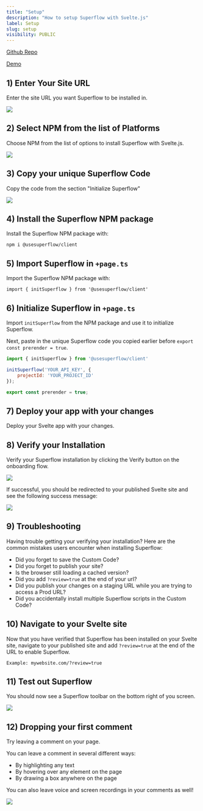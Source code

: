 ```yaml
---
title: "Setup"
description: "How to setup Superflow with Svelte.js"
label: Setup
slug: setup
visibility: PUBLIC
---
```


[Github Repo](https://github.com/benjvelt/superflow-svelte)

[Demo](https://superflow-svelte.vercel.app/?review=true)

## 1) Enter Your Site URL

Enter the site URL you want Superflow to be installed in.

 
![](https://cdn.hashnode.com/res/hashnode/image/upload/v1733137298431/EEyBEqarl.png?auto=format)
 


## 2) Select NPM from the list of Platforms

Choose NPM from the list of options to install Superflow with Svelte.js.

 
![](https://cdn.hashnode.com/res/hashnode/image/upload/v1733202339220/OAjkGhhK-.png?auto=format)
 

## 3) Copy your unique Superflow Code

Copy the code from the section "Initialize Superflow"

 
![](https://cdn.hashnode.com/res/hashnode/image/upload/v1733202371925/G1EFWvy7r.png?auto=format)
 

## 4) Install the Superflow NPM package

Install the Superflow NPM package with:

```
npm i @usesuperflow/client
```

## 5) Import Superflow in `+page.ts`

Import the Superflow NPM package with:

```
import { initSuperflow } from '@usesuperflow/client'
```

## 6) Initialize Superflow in `+page.ts`

Import `initSuperflow` from the NPM package and use it to initialize Superflow.

Next, paste in the unique Superflow code you copied earlier before `export const prerender = true`.


```js
import { initSuperflow } from '@usesuperflow/client'

initSuperflow('YOUR_API_KEY', {
    projectId: 'YOUR_PROJECT_ID'
});

export const prerender = true;

```
## 7) Deploy your app with your changes

Deploy your Svelte app with your changes.


## 8) Verify your Installation

Verify your Superflow installation by clicking the Verify button on the onboarding flow.

 
![](https://cdn.hashnode.com/res/hashnode/image/upload/v1733137679622/cNOyYUW_-.png?auto=format)
 

If successful, you should be redirected to your published Svelte site and see the following success message:

 
![](https://cdn.hashnode.com/res/hashnode/image/upload/v1733137773797/iHfwktxSw.png?auto=format)
 

## 9) Troubleshooting

Having trouble getting your verifying your installation? Here are the common mistakes users encounter when installing Superflow:

 - Did you forget to save the Custom Code?
 - Did you forget to publish your site?
 - Is the browser still loading a cached version?
 - Did you add `?review=true` at the end of your url?
 - Did you publish your changes on a staging URL while you are trying to access a Prod URL?
 - Did you accidentally install multiple Superflow scripts in the Custom Code?


## 10) Navigate to your Svelte site 

Now that you have verified that Superflow has been installed on your Svelte site, navigate to your published site and add `?review=true` at the end of the URL to enable Superflow. 

`Example: mywebsite.com/?review=true`


## 11) Test out Superflow

You should now see a Superflow toolbar on the bottom right of you screen.

 
![](https://cdn.hashnode.com/res/hashnode/image/upload/v1733137813622/xwWngcgVb.png?auto=format)
 




## 12) Dropping your first comment
Try leaving a comment on your page.

You can leave a comment in several different ways:
- By highlighting any text
- By hovering over any element on the page
- By drawing a box anywhere on the page

You can also leave voice and screen recordings in your comments as well!

 
![](https://cdn.hashnode.com/res/hashnode/image/upload/v1733137856433/LtsVBsWFJ.gif?auto=format)
 

